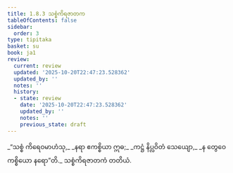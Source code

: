 ```yaml
---
title: 1.8.3 သစ္စံကိရဇာတက
tableOfContents: false
sidebar:
  order: 3
type: tipitaka
basket: su
book: ja1
review:
  current: review
  updated: '2025-10-20T22:47:23.528362'
  updated_by: ''
  notes: ''
  history:
  - state: review
    date: '2025-10-20T22:47:23.528362'
    updated_by: ''
    notes: ''
    previous_state: draft
---
```



<DynamicBreadcrumb />


<ReviewStatus review={frontmatter.review} showDetails={true} />

<HypothesisAnnotation frontmatter={frontmatter} />

<Division number="73" book="ja1" e="ch" v="22" p="17">

<Paragraph number="161" type="verses" book="ja1">
_“သစ္စံ ကိရေဝမာဟံသု,_  
_နရာ ဧကစ္စိယာ ဣဓ;_  
_ကဋ္ဌံ နိပ္လဝိတံ သေယျော,_  
_န တွေဝေကစ္စိယော နရော”တိ._  


</Paragraph>
</Division>

<Paragraph number="162" type="center" book="ja1">
သစ္စံကိရဇာတကံ တတိယံ.
</Paragraph>